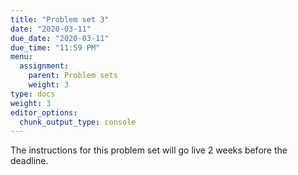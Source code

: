 ```yaml
---
title: "Problem set 3"
date: "2020-03-11"
due_date: "2020-03-11"
due_time: "11:59 PM"
menu:
  assignment:
    parent: Problem sets
    weight: 3
type: docs
weight: 3
editor_options: 
  chunk_output_type: console
---
```


The instructions for this problem set will go live 2 weeks before the deadline.

